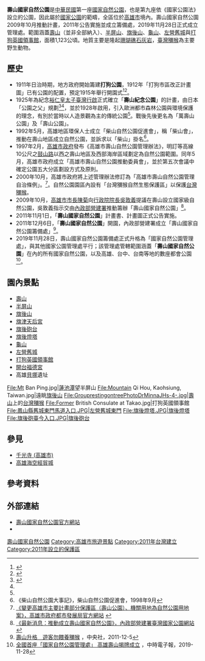 {{Distinguish|壽山 (高雄市)|鼓山公園}}
{{Infobox protected area
| name            = 壽山國家自然公園<br><small>Shoushan National Natural Park
| iucn_category   = II
| photo           = Shoushan National Nature Park Qihoushan（WEI, WAN-CHEN）－ 3.jpg
| photo_width     = 
| photo_caption   = 旗後山
| logo = 
| logo_caption = [[內政部營建署|內政部營建署]]國家自然公園管理處徽
| location        = [[高雄市|高雄市]]
| nearest_city    = 
| lat_d           = 
| long_d          = 
| area            = {{convert|1123|ha|km2|sigfig=4}}
| established     = 2011年12月6日
| visitation_num  = 
| visitation_year = 
| visitation_ref  = 
| governing_body  = [[內政部營建署|內政部營建署]]國家自然公園管理處
| website         = [http://snnp.cpami.gov.tw/ snnp.cpami.gov.tw]
}}
'''壽山國家自然公園'''是[[中華民國|中華民國]]第一座[[中華民國國家公園#國家自然公園|國家自然公園]]，也是第九座依《國家公園法》設立的公園，因此屬於[[中華民國國家公園|國家公園]]的範疇，全區位於[[高雄市|高雄市]]境內。壽山國家自然公園2009年10月推動計畫，2011年公告實施並成立籌備處，2019年11月28日正式成立管理處。範圍涵蓋[[壽山_(高雄市)|壽山]]（並非全部納入）、[[半屏山|半屏山]]、[[旗後山|旗後山]]、[[龜山_(高雄市)|龜山]]、[[左營舊城|左營舊城]]與[[打狗英國領事館|打狗英國領事館]]，面積1,123公頃。地質主要是隆起[[珊瑚礁|珊瑚礁]][[石灰岩|石灰岩]]，[[臺灣獼猴|臺灣獼猴]]為主要野生動物。

== 歷史 ==
* 1911年日治時期，地方政府開始籌建'''打狗公園'''，1912年「打狗市區改正計畫圖」已有公園的配置，預定1915年舉行開園式<ref name=":0">{{Cite web|title=重現台灣首座都會自然公園_都發局啟動打狗公園調查規劃|url=https://urban-web.kcg.gov.tw/KDA/web_page/KDA020102.jsp?PK01=KDA070000001336|access-date=2021-07-04|date=2017-04-11|work=高雄市政府都市發展局全球資訊網|archive-date=2021-07-09|archive-url=https://web.archive.org/web/20210709183014/https://urban-web.kcg.gov.tw/KDA/web_page/KDA020102.jsp?PK01=KDA070000001336|dead-url=no}}</ref><ref name=":1">{{Cite book|title=打狗公園野望|first=文環|publisher=高雄市政府都市發展局|year=2018-10-17|isbn=9789860568677|location=高雄市|first2=佩蓉|last=李|last2=蔡}}</ref>。
* 1925年為紀念[[昭和天皇|裕仁皇太子]][[臺灣行啟|臺灣行啟]]正式確立「'''壽山紀念公園'''」的計畫，由日本「公園之父」{{Translink|ja|本多静六}}規劃<ref>{{Cite news|url=|title=本多博士の手に成る　高雄壽山園の設計　主要なる探勝道路|author=|date=1924-09-05|work=臺灣日日新報|publisher=|accessdate=|language=|format=}}</ref><ref name=":1" />，並於1928年啟用，引入歐洲都市森林公園與環境保護的理念，有別於當時以人造景觀為主的傳統公園<ref name=":0" />。戰後先後更名為「萬壽山公園」及「壽山公園」。
* 1992年5月，高雄地區環保人士成立「柴山自然公園促進會」，稱「柴山會」，推動在壽山地區成立自然公園，並訴求以「柴山」掛名<ref>《柴山自然公園大事記》，柴山自然公園促進會，1998年9月</ref>。
* 1997年2月，[[高雄市政府|高雄市政府]]發布《高雄市壽山自然公園管理辦法》，明訂等高線10公尺之[[鼓山路|鼓山路]]以西之壽山地區及西部海岸區域劃定為自然公園範圍。同年5月，高雄市政府成立「高雄市壽山自然公園推動委員會」，並於第五次會議中確定公園五大分區劃設方式及原則。
* 2000年10月，高雄市政府將上述管理辦法修訂為「高雄市壽山自然公園管理自治條例」。<ref>[http://urban-web.kcg.gov.tw/ksnew/build/moun/index1.html 《變更高雄市主要計畫部分保護區（壽山公園）、機關用地為自然公園用地案》，高雄市政府都市發展局官方網站] {{webarchive|url=https://web.archive.org/web/20100520030001/http://urban-web.kcg.gov.tw/ksnew/build/moun/index1.html |date=2010-05-20 }}</ref>。自然公園園區內設有「台灣獼猴自然生態保護區」以保護[[台灣獼猴|台灣獼猴]]。
* 2009年10月，[[高雄市市長|高雄市市長]][[陳菊|陳菊]]向[[行政院院長|行政院院長]][[吳敦義|吳敦義]]提議在壽山設立國家級自然公園，吳敦義指示交由[[內政部營建署|內政部營建署]]推動籌辦「壽山國家自然公園」<ref>[http://np.cpami.gov.tw/chinese/index.php?option=com_content&view=article&id=3136&Itemid=26 《最新消息：推動成立壽山國家自然公園》，內政部營建署臺灣國家公園網站] {{webarchive|url=https://web.archive.org/web/20131111191233/http://np.cpami.gov.tw/chinese/index.php?option=com_content&view=article&id=3136&Itemid=26 |date=2013-11-11 }}</ref>。
* 2011年11月1日，「'''壽山國家自然公園'''」計畫書、計畫圖正式公告實施。
* 2011年12月6日，「'''壽山國家自然公園'''」開園，內政部營建署成立「壽山國家自然公園籌備處」<ref>[http://tw.news.yahoo.com/%E5%A3%BD%E5%B1%B1%E5%8D%87%E6%A0%BC-%E9%81%8A%E5%AE%A2%E5%8B%BF%E9%A4%B5%E9%A4%8A%E7%8D%BC%E7%8C%B4-132940520.html 壽山升格　遊客勿餵養獼猴] {{Wayback|url=http://tw.news.yahoo.com/%E5%A3%BD%E5%B1%B1%E5%8D%87%E6%A0%BC-%E9%81%8A%E5%AE%A2%E5%8B%BF%E9%A4%B5%E9%A4%8A%E7%8D%BC%E7%8C%B4-132940520.html |date=20200624042105 }}，中央社，2011-12-5</ref>。
* 2019年11月28日，壽山國家自然公園籌備處正式升格為「國家自然公園管理處」，與其他國家公園管理處平行；該管理處管轄範圍涵蓋「'''壽山國家自然公園'''」在內的所有國家自然公園，以及高雄、台中、台南等地的數座都會公園<ref>[https://www.chinatimes.com/realtimenews/20191128005001-260405?chdtv 全國首座「國家自然公園管理處」 高雄壽山揭牌成立] {{Wayback|url=https://www.chinatimes.com/realtimenews/20191128005001-260405?chdtv |date=20220112223024 }}，中時電子報，2019-11-28</ref>。

== 園內景點 ==
* [[壽山_(高雄市)|壽山]]
* [[半屏山|半屏山]]
* [[旗後山|旗後山]]
* [[旗津天后宮|旗津天后宮]]
* [[旗後砲台|旗後砲台]]
* [[旗後燈塔|旗後燈塔]]
* [[龜山_(高雄市)|龜山]]
* [[左營舊城|左營舊城]]
* [[打狗英國領事館|打狗英國領事館]]
* [[開台福德宮|開台福德宮]]
* 高雄[[貝塚|貝塚]]遺址

<gallery>
File:Mt Ban Ping.jpg|[[蓮池潭|蓮池潭]]望半屏山
File:Mountain Qi Hou, Kaohsiung, Taiwan.jpg|遠眺[[旗後山|旗後山]]
File:GrouprestingontreePhotoDrMinnaJHs-4-.jpg|[[壽山_(高雄市)|壽山]]上的[[台灣獼猴|台灣獼猴]]
File:Former British Consulate at Takao.jpg|打狗英國領事館
File:鳳山縣舊城東門馬道入口.JPG|[[鳳山縣舊城東門|左營舊城東門]]
File:旗後燈塔.JPG|旗後燈塔
File:旗後砲臺今入口.JPG|旗後砲台
</gallery>

== 參見 ==
* [[千光寺_(高雄市)|千光寺 (高雄市)]]
* [[高雄海空經貿城|高雄海空經貿城]]

== 參考資料 ==
<references/>

== 外部連結 ==
* [https://nnp.cpami.gov.tw/ 壽山國家自然公園官方網站] {{Wayback|url=https://nnp.cpami.gov.tw/ |date=20220418034129 }}
* {{facebook|national.nature.park}}

{{台灣國家公園}}
{{壽山景點}}
{{portal bar|中華民國|台灣|高雄}}

[[Category:壽山國家自然公園|]]
[[Category:高雄市旅遊景點|Category:高雄市旅遊景點]]
[[Category:2011年台灣建立|Category:2011年台灣建立]]
[[Category:2011年設立的保護區|Category:2011年設立的保護區]]